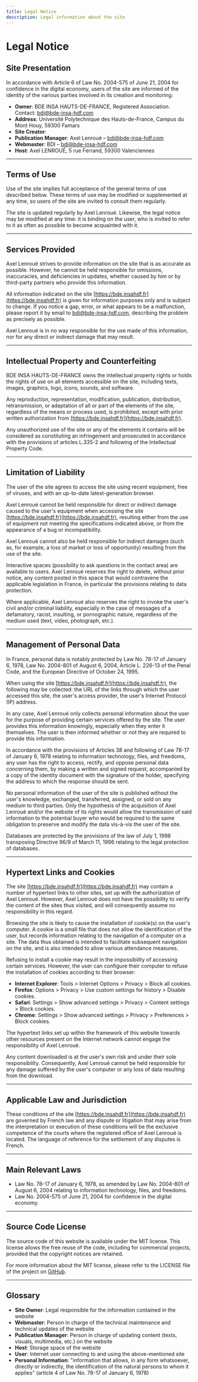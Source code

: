 ```yaml
---
title: Legal Notice
description: Legal information about the site
---
```


# Legal Notice

## Site Presentation

In accordance with Article 6 of Law No. 2004-575 of June 21, 2004 for confidence in the digital economy, users of the site are informed of the identity of the various parties involved in its creation and monitoring:

- **Owner**: BDE INSA HAUTS-DE-FRANCE, Registered Association.  
  Contact: [bdi@bde-insa-hdf.com](mailto:bdi@bde-insa-hdf.com)
- **Address**: Université Polytechnique des Hauts-de-France, Campus du Mont Houy, 59300 Famars
- **Site Creator**:
- **Publication Manager**: Axel Lenroué – [bdi@bde-insa-hdf.com](mailto:bdi@bde-insa-hdf.com)
- **Webmaster**: BDI – [bdi@bde-insa-hdf.com](mailto:bdi@bde-insa-hdf.com)
- **Host**: Axel LENROUÉ, 5 rue Ferrand, 59300 Valenciennes

---

## Terms of Use

Use of the site implies full acceptance of the general terms of use described below. These terms of use may be modified or supplemented at any time, so users of the site are invited to consult them regularly.

The site is updated regularly by Axel Lenroué. Likewise, the legal notice may be modified at any time: it is binding on the user, who is invited to refer to it as often as possible to become acquainted with it.

---

## Services Provided

Axel Lenroué strives to provide information on the site that is as accurate as possible. However, he cannot be held responsible for omissions, inaccuracies, and deficiencies in updates, whether caused by him or by third-party partners who provide this information.

All information indicated on the site [https://bde.insahdf.fr](https://bde.insahdf.fr) is given for information purposes only and is subject to change. If you notice a gap, error, or what appears to be a malfunction, please report it by email to [bdi@bde-insa-hdf.com](mailto:bdi@bde-insa-hdf.com), describing the problem as precisely as possible.

Axel Lenroué is in no way responsible for the use made of this information, nor for any direct or indirect damage that may result.

---

## Intellectual Property and Counterfeiting

BDE INSA HAUTS-DE-FRANCE owns the intellectual property rights or holds the rights of use on all elements accessible on the site, including texts, images, graphics, logo, icons, sounds, and software.

Any reproduction, representation, modification, publication, distribution, retransmission, or adaptation of all or part of the elements of the site, regardless of the means or process used, is prohibited, except with prior written authorization from [https://bde.insahdf.fr](https://bde.insahdf.fr).

Any unauthorized use of the site or any of the elements it contains will be considered as constituting an infringement and prosecuted in accordance with the provisions of articles L.335-2 and following of the Intellectual Property Code.

---

## Limitation of Liability

The user of the site agrees to access the site using recent equipment, free of viruses, and with an up-to-date latest-generation browser.

Axel Lenroué cannot be held responsible for direct or indirect damage caused to the user's equipment when accessing the site [https://bde.insahdf.fr](https://bde.insahdf.fr), resulting either from the use of equipment not meeting the specifications indicated above, or from the appearance of a bug or incompatibility.

Axel Lenroué cannot also be held responsible for indirect damages (such as, for example, a loss of market or loss of opportunity) resulting from the use of the site.

Interactive spaces (possibility to ask questions in the contact area) are available to users. Axel Lenroué reserves the right to delete, without prior notice, any content posted in this space that would contravene the applicable legislation in France, in particular the provisions relating to data protection.

Where applicable, Axel Lenroué also reserves the right to invoke the user's civil and/or criminal liability, especially in the case of messages of a defamatory, racist, insulting, or pornographic nature, regardless of the medium used (text, video, photograph, etc.).

---

## Management of Personal Data

In France, personal data is notably protected by Law No. 78-17 of January 6, 1978, Law No. 2004-801 of August 6, 2004, Article L. 226-13 of the Penal Code, and the European Directive of October 24, 1995.

When using the site [https://bde.insahdf.fr](https://bde.insahdf.fr), the following may be collected: the URL of the links through which the user accessed this site, the user's access provider, the user's Internet Protocol (IP) address.

In any case, Axel Lenroué only collects personal information about the user for the purpose of providing certain services offered by the site. The user provides this information knowingly, especially when they enter it themselves. The user is then informed whether or not they are required to provide this information.

In accordance with the provisions of Articles 38 and following of Law 78-17 of January 6, 1978 relating to information technology, files, and freedoms, any user has the right to access, rectify, and oppose personal data concerning them, by making a written and signed request, accompanied by a copy of the identity document with the signature of the holder, specifying the address to which the response should be sent.

No personal information of the user of the site is published without the user's knowledge, exchanged, transferred, assigned, or sold on any medium to third parties. Only the hypothesis of the acquisition of Axel Lenroué and/or the website of its rights would allow the transmission of said information to the potential buyer who would be required to the same obligation to preserve and modify the data vis-à-vis the user of the site.

Databases are protected by the provisions of the law of July 1, 1998 transposing Directive 96/9 of March 11, 1996 relating to the legal protection of databases.

---

## Hypertext Links and Cookies

The site [https://bde.insahdf.fr](https://bde.insahdf.fr) may contain a number of hypertext links to other sites, set up with the authorization of Axel Lenroué. However, Axel Lenroué does not have the possibility to verify the content of the sites thus visited, and will consequently assume no responsibility in this regard.

Browsing the site is likely to cause the installation of cookie(s) on the user's computer. A cookie is a small file that does not allow the identification of the user, but records information relating to the navigation of a computer on a site. The data thus obtained is intended to facilitate subsequent navigation on the site, and is also intended to allow various attendance measures.

Refusing to install a cookie may result in the impossibility of accessing certain services. However, the user can configure their computer to refuse the installation of cookies according to their browser:

- **Internet Explorer**: Tools > Internet Options > Privacy > Block all cookies.
- **Firefox**: Options > Privacy > Use custom settings for history > Disable cookies.
- **Safari**: Settings > Show advanced settings > Privacy > Content settings > Block cookies.
- **Chrome**: Settings > Show advanced settings > Privacy > Preferences > Block cookies.

The hypertext links set up within the framework of this website towards other resources present on the Internet network cannot engage the responsibility of Axel Lenroué.

Any content downloaded is at the user's own risk and under their sole responsibility. Consequently, Axel Lenroué cannot be held responsible for any damage suffered by the user's computer or any loss of data resulting from the download.

---

## Applicable Law and Jurisdiction

These conditions of the site [https://bde.insahdf.fr](https://bde.insahdf.fr) are governed by French law and any dispute or litigation that may arise from the interpretation or execution of these conditions will be the exclusive competence of the courts where the registered office of Axel Lenroué is located. The language of reference for the settlement of any disputes is French.

---

## Main Relevant Laws

- Law No. 78-17 of January 6, 1978, as amended by Law No. 2004-801 of August 6, 2004 relating to information technology, files, and freedoms.
- Law No. 2004-575 of June 21, 2004 for confidence in the digital economy.

---

## Source Code License

The source code of this website is available under the MIT license. This license allows the free reuse of the code, including for commercial projects, provided that the copyright notices are retained.

For more information about the MIT license, please refer to the LICENSE file of the project on [GitHub](https://github.com/BDE-INSA-Hauts-de-France/frontend).

---

## Glossary

- **Site Owner**: Legal responsible for the information contained in the website
- **Webmaster**: Person in charge of the technical maintenance and technical updates of the website
- **Publication Manager**: Person in charge of updating content (texts, visuals, multimedia, etc.) on the website
- **Host**: Storage space of the website
- **User**: Internet user connecting to and using the above-mentioned site
- **Personal Information**: "information that allows, in any form whatsoever, directly or indirectly, the identification of the natural persons to whom it applies" (article 4 of Law No. 78-17 of January 6, 1978)
